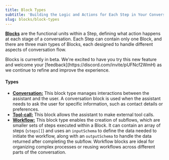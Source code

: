 ```yaml
---
title: Block Types
subtitle: 'Building the Logic and Actions for Each Step in Your Conversation '
slug: blocks/block-types
---
```



[**Blocks**](https://api.vapi.ai/api#/Blocks/BlockController_create) are the functional units within a Step, defining what action happens at each stage of a conversation. Each Step can contain only one Block, and there are three main types of Blocks, each designed to handle different aspects of conversation flow.

<Note>
  Blocks is currently in beta. We're excited to have you try this new feature and welcome your [feedback](https://discord.com/invite/pUFNcf2WmH) as we continue to refine and improve the experience.
</Note>

#### Types

- [**Conversation:**](https://api.vapi.ai/api#:~:text=ConversationBlock) This block type manages interactions between the assistant and the user. A conversation block is used when the assistant needs to ask the user for specific information, such as contact details or preferences.
- [**Tool-call:**](https://api.vapi.ai/api#:~:text=ToolCallBlock) This block allows the assistant to make external tool calls.
- [**Workflow:**](https://api.vapi.ai/api#:~:text=WorkflowBlock) This block type enables the creation of subflows, which are smaller sets of steps executed within a Block. It can contain an array of steps (`steps[]`) and uses an `inputSchema` to define the data needed to initiate the workflow, along with an `outputSchema` to handle the data returned after completing the subflow. Workflow blocks are ideal for organizing complex processes or reusing workflows across different parts of the conversation.